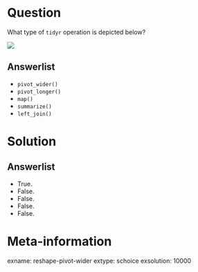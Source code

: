 Question
========

What type of `tidyr` operation is depicted below? 

![](https://rstudio-education.github.io/tidyverse-cookbook/images/tidyr-spread.png)

Answerlist
----------
* `pivot_wider()`
* `pivot_longer()`
* `map()`
* `summarize()`
* `left_join()`

Solution
========

Answerlist
----------
* True.
* False.
* False.
* False.
* False.

Meta-information
================
exname: reshape-pivot-wider
extype: schoice
exsolution: 10000
